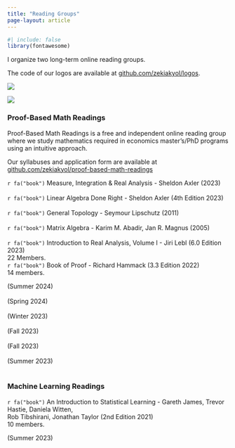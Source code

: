 ```yaml
---
title: "Reading Groups"
page-layout: article
---
```


```r
#| include: false
library(fontawesome)
```

I organize two long-term online reading groups.

The code of our logos are available at [github.com/zekiakyol/logos](https://github.com/zekiakyol/logos){target="_blank"}.

::: {layout-ncol=2}
![](logos_png/proofbasedmath_readings_logo.png)

![](logos_png/mlreadings_logo.png)
:::

### **Proof-Based Math Readings**

Proof-Based Math Readings is a free and independent online reading group where we study mathematics required in economics master's/PhD programs using an intuitive approach.

Our syllabuses and application form are available at [github.com/zekiakyol/proof-based-math-readings](https://github.com/zekiakyol/proof-based-math-readings)

::: {.d-flex .justify-content-between}
::: {}
`r fa("book")` Measure, Integration & Real Analysis - Sheldon Axler (2023) <br> <br>
`r fa("book")` Linear Algebra Done Right - Sheldon Axler (4th Edition 2023) <br> <br>
`r fa("book")` General Topology - Seymour Lipschutz (2011) <br> <br>
`r fa("book")` Matrix Algebra - Karim M. Abadir, Jan R. Magnus (2005) <br> <br>
`r fa("book")` Introduction to Real Analysis, Volume I - Jiri Lebl (6.0 Edition 2023) <br> 
22 Members. <br>
`r fa("book")` Book of Proof - Richard Hammack (3.3 Edition 2022) <br> 
14 members. <br>
:::
::: {.text-end}
(Summer 2024) <br> <br>
(Spring 2024) <br> <br>
(Winter 2023) <br> <br>
(Fall 2023) <br> <br>
(Fall 2023) <br> <br>
(Summer 2023) <br> <br>
:::
:::

### **Machine Learning Readings**

::: {.d-flex .justify-content-between}
::: {}
`r fa("book")` An Introduction to Statistical Learning - Gareth James, Trevor Hastie, Daniela Witten, <br>
Rob Tibshirani, Jonathan Taylor (2nd Edition 2021) <br> 
10 members.
:::
::: {.text-end}
(Summer 2023) <br> 
:::
:::